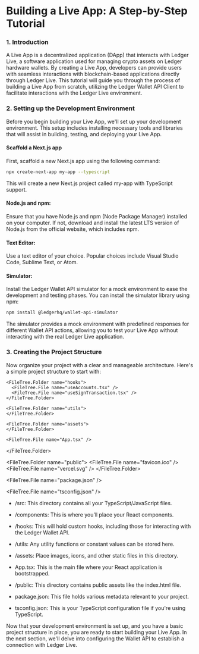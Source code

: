 
# Building a Live App: A Step-by-Step Tutorial

### 1. Introduction
A Live App is a decentralized application (DApp) that interacts with Ledger Live, a software application used for managing crypto assets on Ledger hardware wallets. By creating a Live App, developers can provide users with seamless interactions with blockchain-based applications directly through Ledger Live. This tutorial will guide you through the process of building a Live App from scratch, utilizing the Ledger Wallet API Client to facilitate interactions with the Ledger Live environment.

### 2. Setting up the Development Environment
Before you begin building your Live App, we'll set up your development environment. This setup includes installing necessary tools and libraries that will assist in building, testing, and deploying your Live App.

#### Scaffold a Next.js app
First, scaffold a new Next.js app using the following command:

```sh
npx create-next-app my-app --typescript
```
This will create a new Next.js project called my-app with TypeScript support.

#### Node.js and npm: 
Ensure that you have Node.js and npm (Node Package Manager) installed on your computer. If not, download and install the latest LTS version of Node.js from the official website, which includes npm.

#### Text Editor: 
Use a text editor of your choice. Popular choices include Visual Studio Code, Sublime Text, or Atom.

#### Simulator: 
Install the Ledger Wallet API simulator for a mock environment to ease the development and testing phases. You can install the simulator library using npm:

```sh
npm install @ledgerhq/wallet-api-simulator
```

The simulator provides a mock environment with predefined responses for different Wallet API actions, allowing you to test your Live App without interacting with the real Ledger Live application.

### 3. Creating the Project Structure
Now organize your project with a clear and manageable architecture. Here's a simple project structure to start with:

<FileTree>
  <FileTree.Folder name="src" defaultOpen>
    <FileTree.Folder name="components">
      <FileTree.File name="Header.tsx" />
      <FileTree.File name="Footer.tsx" />
    </FileTree.Folder>

    <FileTree.Folder name="hooks">
      <FileTree.File name="useAccounts.tsx" />
      <FileTree.File name="useSignTransaction.tsx" />  
    </FileTree.Folder>
    
    <FileTree.Folder name="utils">
    </FileTree.Folder>
    
    <FileTree.Folder name="assets">
    </FileTree.Folder>
    
    <FileTree.File name="App.tsx" />
  </FileTree.Folder>

  <FileTree.Folder name="public">
    <FileTree.File name="favicon.ico" />
    <FileTree.File name="vercel.svg" />
  </FileTree.Folder>  

  <FileTree.File name="package.json" />

  <FileTree.File name="tsconfig.json" />
</FileTree>


- /src: This directory contains all your TypeScript/JavaScript files.

- /components: This is where you’ll place your React components.

- /hooks: This will hold custom hooks, including those for 
interacting with the Ledger Wallet API.

- /utils: Any utility functions or constant values can be stored here.

- /assets: Place images, icons, and other static files in this directory.

- App.tsx: This is the main file where your React application is bootstrapped.

- /public: This directory contains public assets like the index.html file.

- package.json: This file holds various metadata relevant to your project.

- tsconfig.json: This is your TypeScript configuration file if you're using TypeScript.

Now that your development environment is set up, and you have a basic project structure in place, you are ready to start building your Live App. In the next section, we'll delve into configuring the Wallet API to establish a connection with Ledger Live.